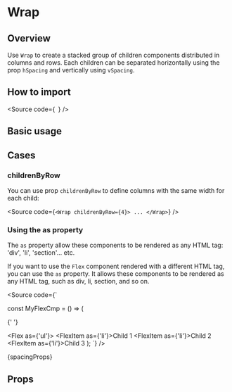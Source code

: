 

<Meta of={Stories} />

<H1>Wrap</H1>

<H2>Overview</H2>

Use `Wrap` to create a stacked group of children components distributed
in columns and rows. Each children can be separated horizontally using
the prop `hSpacing` and vertically using `vSpacing`.

<H2>How to import</H2>

<Source
  code={`
`}
/>

<H2>Basic usage</H2>

<Canvas of={Stories.Base} />

<H2>Cases</H2>

<H3>childrenByRow</H3>

You can use prop `childrenByRow` to define columns with the same width for each child:

<Source
  code={`
<Wrap childrenByRow={4}>
  ...
</Wrap>
`}
/>

<H3>Using the as property</H3>

The `as` property allow these components to be rendered as any HTML tag:
'div', 'li', 'section'... etc.

If you want to use the `Flex` component rendered with a different HTML tag, you can use the `as` property.
It allows these components to be rendered as any HTML tag, such as div, li, section, and so on.

<Source
  code={`

const MyFlexCmp = () => (

{' '}

<Flex as={'ul'}>
  <FlexItem as={'li'}>Child 1</FlexItem>
  <FlexItem as={'li'}>Child 2</FlexItem>
  <FlexItem as={'li'}>Child 3</FlexItem>
</Flex>
); `} />

<Markdown>{spacingProps}</Markdown>

<H2>Props</H2>

<ArgTypes of={Stories} />
